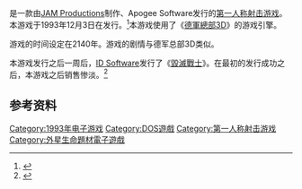 {{NoteTA
| G1=Games
}}

{{vgname|黑石：黄金外星人|en=Blake Stone: Aliens of Gold}}是一款由[[JAM_Productions|JAM Productions]]制作、Apogee Software发行的[[第一人称射击游戏|第一人称射击游戏]]。本游戏于1993年12月3日在发行。<ref name="gamefaqs">{{cite web| url = http://www.gamefaqs.com/pc/580460-blake-stone-aliens-of-gold/data| title = Release information| publisher = [[GameFAQs|GameFAQs]]| date = | accessdate = 2015-11-19| archive-date = 2016-10-10| archive-url = https://web.archive.org/web/20161010055758/http://www.gamefaqs.com/pc/580460-blake-stone-aliens-of-gold/data| dead-url = no}}</ref>本游戏使用了《[[德軍總部3D|德軍總部3D]]》的游戏引擎。

游戏的时间设定在2140年。游戏的剧情与德军总部3D类似。

本游戏发行之后一周后，[[ID_Software|ID Software]]发行了《[[毀滅戰士_(1993年遊戲)|毀滅戰士]]》。在最初的发行成功之后，本游戏之后销售惨淡。<ref name="blastmagazine.com">{{cite web|url=http://blastmagazine.com/the-magazine/technology/2008/08/the-old-shoebox-download-blake-stone-aliens-of-gold/|title=Blast - The Old Shoebox: Download Blake Stone: Aliens of Gold - The Online Magazine|publisher=Blastmagazine.com|date=|accessdate=2008-11-29|archive-date=2008-11-21|archive-url=https://web.archive.org/web/20081121200345/http://blastmagazine.com/the-magazine/technology/2008/08/the-old-shoebox-download-blake-stone-aliens-of-gold/|dead-url=no}}</ref>

== 参考资料 ==
{{Reflist}}

{{DEFAULTSORT:Blake Stone Aliens of Gold}}
[[Category:1993年电子游戏|Category:1993年电子游戏]]
[[Category:DOS遊戲|Category:DOS遊戲]]
[[Category:第一人称射击游戏|Category:第一人称射击游戏]]
[[Category:外星生命題材電子遊戲|Category:外星生命題材電子遊戲]]

{{fps-videogame-stub}}